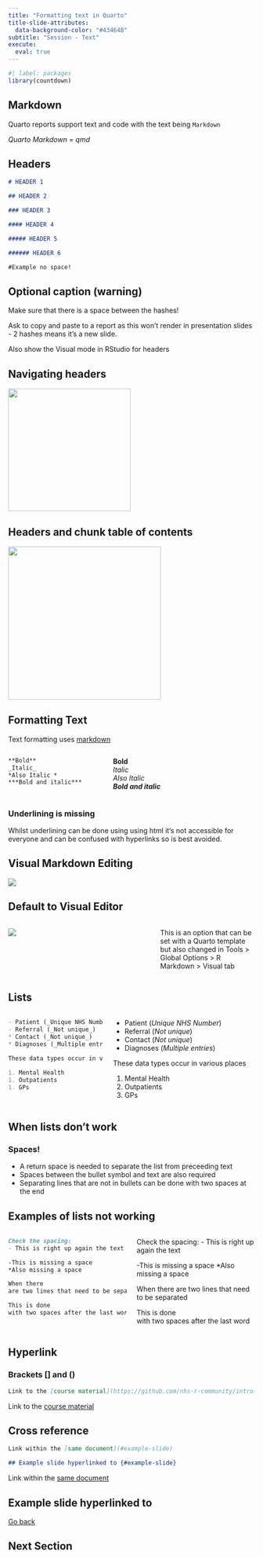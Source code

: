 ```yaml
---
title: "Formatting text in Quarto"
title-slide-attributes: 
  data-background-color: "#43464B"
subtitle: "Session - Text"
execute: 
  eval: true
---
```


```r
#| label: packages
library(countdown)
```

## Markdown

Quarto reports support text and code with the text being `Markdown`

*Quarto Markdown = qmd*

## Headers

``` markdown
# HEADER 1

## HEADER 2

### HEADER 3

#### HEADER 4

##### HEADER 5

###### HEADER 6

#Example no space!
```

::: {.callout-warning collapse="false" appearance="default" icon="true"}
## Optional caption (warning)

Make sure that there is a space between the hashes!
:::

::: notes
Ask to copy and paste to a report as this won't render in presentation slides - 2 hashes means it's a new slide.

Also show the Visual mode in RStudio for headers
:::

## Navigating headers

![](img/outline-headers.PNG){fig-alt="Screenshot of Headers Outline as appears in newer versions of RStudio, includes the word Outline" width="250"}

## Headers and chunk table of contents

![](img/rstudio-toc.PNG){fig-alt="Screenshot of RStudio headers and chunks" width="312"}

## Formatting Text

Text formatting uses [markdown](https://www.markdownguide.org/basic-syntax/)

::: columns
::: {.column width="40%"}
``` markdown
**Bold**
_Italic_
*Also Italic *
***Bold and italic***
```
:::

::: {.column width="60%"}
**Bold**\
*Italic*\
*Also Italic*\
***Bold and italic***
:::
:::

::: {.callout-caution collapse="false" appearance="default" icon="true"}
### Underlining is missing

Whilst underlining can be done using using html it's not accessible for everyone and can be confused with hyperlinks so is best avoided.
:::

## Visual Markdown Editing

![](img/visual-editor-word.PNG){fig-alt="Screenshot of Visual Editor button, written out"}

## Default to Visual Editor

:::: {.columns}

::: {.column width='60%'}

![](img/visual-editor-default.PNG){fig-alt="Screenshot of Tools/Global Options/RMarkdown/Visual with option to make Editor view default"}
:::

::: {.column width='40%'}
This is an option that can be set with a Quarto template but also changed in Tools > Global Options > R Markdown > Visual tab
:::

::::

## Lists

:::: {.columns}

::: {.column width='40%'}
```markdown
- Patient (_Unique NHS Number_)
- Referral (_Not unique_)
* Contact (_Not unique_)
* Diagnoses (_Multiple entries_)

These data types occur in various places

1. Mental Health
1. Outpatients
1. GPs

```
:::

::: {.column width='60%'}
- Patient (_Unique NHS Number_)
- Referral (_Not unique_)
* Contact (_Not unique_)
* Diagnoses (_Multiple entries_)

These data types occur in various places

1. Mental Health
1. Outpatients
1. GPs
:::

::::

## When lists don't work

:::{.callout-warning collapse=false appearance='default' icon=true}
### Spaces!
- A return space is needed to separate the list from preceeding text
- Spaces between the bullet symbol and text are also required
- Separating lines that are not in bullets can be done with two spaces at the end
:::

## Examples of lists not working

:::: {.columns}

::: {.column width='50%'}
```markdown
Check the spacing:
- This is right up again the text

-This is missing a space
*Also missing a space

When there
are two lines that need to be separated

This is done  
with two spaces after the last word
```
:::

::: {.column width='50%'}
Check the spacing:
- This is right up again the text

-This is missing a space
*Also missing a space

When there
are two lines that need to be separated

This is done  
with two spaces after the last word
:::

::::

## Hyperlink

### Brackets [] and ()

```markdown
Link to the [course material](https://github.com/nhs-r-community/intro-quarto)
```

Link to the [course material](https://github.com/nhs-r-community/intro-quarto)

## Cross reference {#cross-ref}

```markdown
Link within the [same document](#example-slide)

## Example slide hyperlinked to {#example-slide}

```
Link within the [same document](#example-slide)

## Example slide hyperlinked to {#example-slide visibility="uncounted"}

[Go back](#cross-ref)

## Next Section
